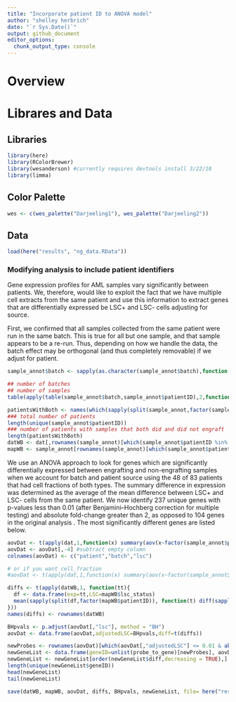 ```yaml
---
title: "Incorporate patient ID to ANOVA model"
author: "shelley herbrich"
date: "`r Sys.Date()`"
output: github_document
editor_options: 
  chunk_output_type: console
---
```


# Overview

# Librares and Data

## Libraries

```r

library(here)
library(RColorBrewer)
library(wesanderson) #currently requires devtools install 3/22/18
library(limma)

```

## Color Palette

```r
wes <- c(wes_palette("Darjeeling1"), wes_palette("Darjeeling2"))
```

## Data

```r

load(here("results", "ng_data.RData"))

```

### Modifying analysis to include patient identifiers

Gene expression profiles for AML samples vary significantly between patients. We, therefore, would like to exploit the fact that we have multiple cell extracts from the same patient and use this information to extract genes that are differentially expressed be LSC+ and LSC- cells adjusting for source.

First, we confirmed that all samples collected from the same patient were run in the same batch. This is true for all but one sample, and that sample appears to be a re-run. Thus, depending on how we handle the data, the batch effect may be orthogonal (and thus completely removable) if we adjust for patient.


```r
sample_annot$batch <- sapply(as.character(sample_annot$batch),function(x) strsplit(x,"_")[[1]][2])

## number of batches
## number of samples
table(apply(table(sample_annot$batch,sample_annot$patientID),2,function(x) sum(x!=0)))

patientsWithBoth <- names(which(sapply(split(sample_annot,factor(sample_annot$patientID)), function(x) length(unique(x[,"lsc_status"])))==2))
### total number of patients
length(unique(sample_annot$patientID))
### number of patients with samples that both did and did not engraft
length(patientsWithBoth)
datWB <- dat[,rownames(sample_annot)[which(sample_annot$patientID %in% patientsWithBoth)]]
mapWB <- sample_annot[rownames(sample_annot)[which(sample_annot$patientID %in% patientsWithBoth)],]
```

We use an ANOVA approach to look for genes which are significantly differentially expressed between engrafting and non-engrafting samples when we account for batch and patient source using the 48 of 83 patients that had cell fractions of both types. The summary difference in expression was determined as the average of the mean difference between LSC+ and LSC- cells from the same patient. We now identify 237 unique genes with p-values less than 0.01 (after Benjamini–Hochberg correction for multiple testing) and absolute fold-change greater than 2, as opposed to 104 genes in the original analysis . The most significantly different genes are listed below.

```r
aovDat <- t(apply(dat,1,function(x) summary(aov(x~factor(sample_annot$patientID)+factor(sample_annot$batch)+factor(sample_annot$lsc_status)))[[1]][,5]))
aovDat <- aovDat[,-4] #subtract empty column
colnames(aovDat) <- c("patient","batch","lsc")

# or if you want cell_fraction
#aovDat <- t(apply(dat,1,function(x) summary(aov(x~factor(sample_annot$patientID)+factor(sample_annot$batch)+factor(sample_annot$lsc_status)+factor(sample_annot$cell_fraction)))[[1]][,5]))
```

```r
diffs <- t(apply(datWB,1, function(tt){
  df <- data.frame(exp=tt,LSC=mapWB$lsc_status)
  mean(sapply(split(df,factor(mapWB$patientID)), function(t) diff(sapply(split(t[,"exp"],t[,"LSC"]),mean))))
}))
names(diffs) <- rownames(datWB)
```


```r
BHpvals <- p.adjust(aovDat[,"lsc"], method = "BH")
aovDat <- data.frame(aovDat,adjustedLSC=BHpvals,diff=t(diffs))

newProbes <- rownames(aovDat)[which(aovDat[,"adjustedLSC"] <= 0.01 & abs(aovDat[,"diff"]) >=1)]
newGeneList <- data.frame(geneID=unlist(probe_to_gene)[newProbes], aovDat[newProbes,c("adjustedLSC","diff")])  
newGeneList <- newGeneList[order(newGeneList$diff,decreasing = TRUE),]
length(unique(newGeneList$geneID))
head(newGeneList)
tail(newGeneList)

save(datWB, mapWB, aovDat, diffs, BHpvals, newGeneList, file= here("results","aov_analysis.RData"))
```
